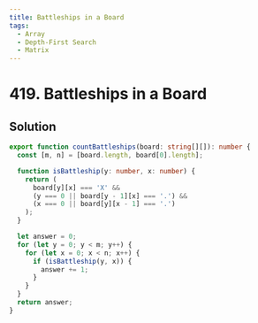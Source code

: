 ```yaml
---
title: Battleships in a Board
tags:
  - Array
  - Depth-First Search
  - Matrix
---
```


# 419. Battleships in a Board

<Badges>
  <LevelBadge level="medium" />
  <TopicBadge name="Array" slug="array" />
  <TopicBadge name="Depth-First Search" slug="depth-first-search" />
  <TopicBadge name="Matrix" slug="matrix" />
</Badges>

## Solution

```typescript filename="solution.ts" copy
export function countBattleships(board: string[][]): number {
  const [m, n] = [board.length, board[0].length];

  function isBattleship(y: number, x: number) {
    return (
      board[y][x] === 'X' &&
      (y === 0 || board[y - 1][x] === '.') &&
      (x === 0 || board[y][x - 1] === '.')
    );
  }

  let answer = 0;
  for (let y = 0; y < m; y++) {
    for (let x = 0; x < n; x++) {
      if (isBattleship(y, x)) {
        answer += 1;
      }
    }
  }
  return answer;
}
```

<ProblemLink
  codingSite="leetcode"
  href="https://leetcode.com/problems/battleships-in-a-board"
  title="Battleships in a Board"
/>
